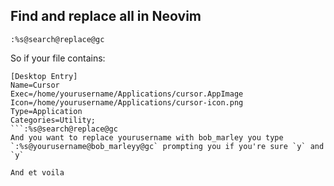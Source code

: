 ## Find and replace all in Neovim

```shell title='neovim'
:%s@search@replace@gc
```

So if your file contains:
```shell
[Desktop Entry]
Name=Cursor
Exec=/home/yourusername/Applications/cursor.AppImage
Icon=/home/yourusername/Applications/cursor-icon.png
Type=Application
Categories=Utility;
```:%s@search@replace@gc
And you want to replace yourusername with bob_marley you type `:%s@yourusername@bob_marleyy@gc` prompting you if you're sure `y` and `y`

And et voila


